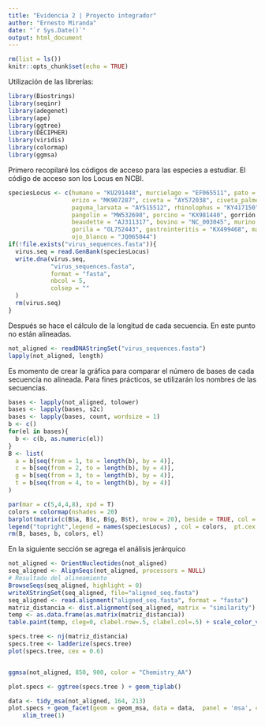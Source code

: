 ```yaml
---
title: "Evidencia 2 | Proyecto integrador"
author: "Ernesto Miranda"
date: "`r Sys.Date()`"
output: html_document
---
```


```r
rm(list = ls())
knitr::opts_chunk$set(echo = TRUE)
```

Utilización de las librerías:
```r
library(Biostrings)
library(seqinr)
library(adegenet)
library(ape)
library(ggtree)
library(DECIPHER)
library(viridis)
library(colormap)
library(ggmsa)
```


Primero recopilaré los códigos de acceso para las especies a estudiar. El código de acceso son los Locus en NCBI. 
```r
speciesLocus <- c(humano = "KU291448", murcielago = "EF065511", pato = "JF705860", faisan = "MK423876", 
                  erizo = "MK907287", civeta = "AY572038", civeta_palmeras = "AY613948",
                  paguma_larvata = "AY515512", rhinolophus = "KY417150", perro = "ON248600",
                  pangolin = "MW532698", porcino = "KX981440", gorrión = "NC_016992",
                  beaudette = "AJ311317", bovino = "NC_003045", murino = "NC_001846",
                  gorila = "OL752443", gastrointeritis = "KX499468", mareca = "NC_016995",
                  ojo_blanco = "JQ065044")
if(!file.exists("virus_sequences.fasta")){
  virus.seq = read.GenBank(speciesLocus)
  write.dna(virus.seq,
            "virus_sequences.fasta",
            format = "fasta",
            nbcol = 5,
            colsep = ""
  )
  rm(virus.seq)
}
```
Después se hace el cálculo de la longitud de cada secuencia. En este punto no están alineadas.
```r
not_aligned <- readDNAStringSet("virus_sequences.fasta") 
lapply(not_aligned, length)
```
Es momento de crear la gráfica para comparar el número de bases de cada secuencia no alineada. Para fines prácticos, se utilizarán los nombres de las secuencias.
```r
bases <- lapply(not_aligned, tolower)
bases <- lapply(bases, s2c)
bases <- lapply(bases, count, wordsize = 1)
b <- c()
for(el in bases){
  b <- c(b, as.numeric(el))
}
B <- list(
  a = b[seq(from = 1, to = length(b), by = 4)],
  c = b[seq(from = 2, to = length(b), by = 4)],
  g = b[seq(from = 3, to = length(b), by = 4)],
  t = b[seq(from = 4, to = length(b), by = 4)]
)

par(mar = c(5,4,4,8), xpd = T)
colors = colormap(nshades = 20)
barplot(matrix(c(B$a, B$c, B$g, B$t), nrow = 20), beside = TRUE, col = colors, las =2, names.arg = c("A", "C", "G", "T"), ylab = "Frecuencia", xlab = "Bases", main = "Bases nitrogenadas de secuencias")
legend("topright",legend = names(speciesLocus) , col = colors,  pt.cex = 1, pch = 15 , cex = 1, inset = c(-0.3,-0.2))
rm(B, bases, b, colors, el)
```

En la siguiente sección se agrega el análisis jerárquico

```r
not_aligned <- OrientNucleotides(not_aligned)
seq_aligned <- AlignSeqs(not_aligned, processors = NULL)
# Resultado del alineamiento
BrowseSeqs(seq_aligned, highlight = 0)
writeXStringSet(seq_aligned, file="aligned_seq.fasta")
seq_aligned <- read.alignment("aligned_seq.fasta", format = "fasta")
matriz_distancia <- dist.alignment(seq_aligned, matrix = "similarity")
temp <- as.data.frame(as.matrix(matriz_distancia))
table.paint(temp, cleg=0, clabel.row=.5, clabel.col=.5) + scale_color_viridis()

specs.tree <- nj(matriz_distancia)
specs.tree <- ladderize(specs.tree)
plot(specs.tree, cex = 0.6)


ggmsa(not_aligned, 850, 900, color = "Chemistry_AA")

plot.specs <- ggtree(specs.tree ) + geom_tiplab()

data <- tidy_msa(not_aligned, 164, 213)
plot.specs + geom_facet(geom = geom_msa, data = data,  panel = 'msa', color = "Chemistry_AA") +
    xlim_tree(1)
```

